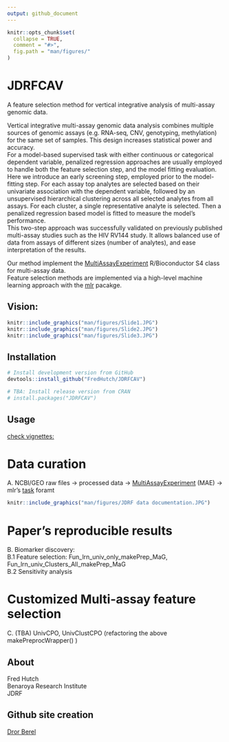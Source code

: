 ```yaml
---
output: github_document
---
```


<!-- README.md is generated from README.Rmd. Please edit that file -->

```r
knitr::opts_chunk$set(
  collapse = TRUE,
  comment = "#>",
  fig.path = "man/figures/"
)
```



# JDRFCAV
A feature selection method for vertical integrative analysis of multi-assay genomic data.  

Vertical integrative multi-assay genomic data analysis combines multiple sources of genomic assays (e.g. RNA-seq, CNV, genotyping, methylation) for the same set of samples. This design increases statistical power and accuracy.  
For a model-based supervised task with either continuous or categorical dependent variable, penalized regression approaches are usually employed to handle both the feature selection step, and the model fitting evaluation.  
Here we introduce an early screening step, employed prior to the model-fitting step. For each assay top analytes are selected based on their univariate association with the dependent variable, followed by an unsupervised hierarchical clustering across all selected analytes from all assays. For each cluster, a single representative analyte is selected. Then a penalized regression based model is fitted to measure the model’s performance.   
This two-step approach was successfully validated on previously published multi-assay studies such as the HIV RV144 study. It allows balanced use of data from assays of different sizes (number of analytes), and ease interpretation of the results.  

Our method implement the [MultiAssayExperiment](http://bioconductor.org/packages/release/bioc/html/MultiAssayExperiment.html) R/Bioconductor S4 class for multi-assay data.  
Feature selection methods are implemented via a high-level machine learning approach with the [mlr](https://mlr.mlr-org.com/) pacakge.  



## Vision:
```r
knitr::include_graphics("man/figures/Slide1.JPG")
knitr::include_graphics("man/figures/Slide2.JPG")
knitr::include_graphics("man/figures/Slide3.JPG")

```


## Installation

```r
# Install development version from GitHub
devtools::install_github("FredHutch/JDRFCAV")

# TBA: Install release version from CRAN
# install.packages("JDRFCAV")

```


## Usage
[check vignettes:](https://github.com/FredHutch/JDRFCAV/tree/master/vignettes)   


# Data curation 
A. NCBI/GEO raw files -> processed data -> [MultiAssayExperiment](http://bioconductor.org/packages/release/bioc/html/MultiAssayExperiment.html) (MAE) -> mlr's [task](https://mlr.mlr-org.com/articles/tutorial/task.html) foramt
```r
knitr::include_graphics("man/figures/JDRF data documentation.JPG")
```


# Paper's reproducible results
B. Biomarker discovery:    
  B.1 Feature selection: Fun_lrn_univ_only_makePrep_MaG, Fun_lrn_univ_Clusters_All_makePrep_MaG   
  B.2 Sensitivity analysis    

# Customized Multi-assay feature selection
C. (TBA) UnivCPO, UnivClustCPO (refactoring the above makePreprocWrapper() )




## About
Fred Hutch  
Benaroya Research Institute  
JDRF  

## Github site creation  
[Dror Berel](https://drorberel.github.io/)


